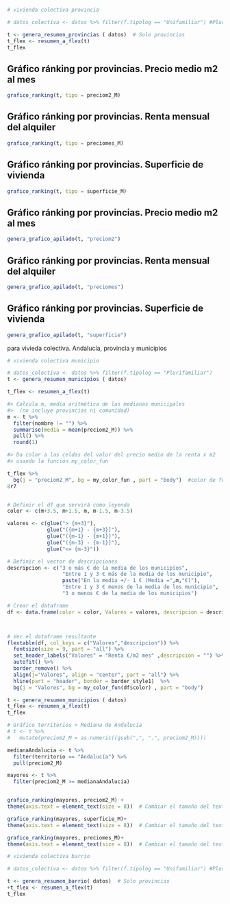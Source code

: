 ```r
# vivienda colectiva provincia

# datos_colectiva <- datos %>% filter(f.tipolog == "Unifamiliar") #Plurifamiliar

t <- genera_resumen_provincias ( datos)  # Solo provincias
t_flex <- resumen_a_flex(t)
t_flex
```
## Gráfico ránking por provincias. Precio medio m2 al mes

```r
grafico_ranking(t, tipo = preciom2_M)
```
## Gráfico ránking por provincias. Renta mensual del alquiler
```r
grafico_ranking(t, tipo = preciomes_M)
```
## Gráfico ránking por provincias. Superficie de vivienda
```r
grafico_ranking(t, tipo = superficie_M)
```

## Gráfico ránking por provincias. Precio medio m2 al mes
```r
genera_grafico_apilado(t, "preciom2")
```
## Gráfico ránking por provincias. Renta mensual del alquiler
```r
genera_grafico_apilado(t, "preciomes")
```

## Gráfico ránking por provincias. Superficie de vivienda
```r
genera_grafico_apilado(t, "superficie")
```

para vivieda colectiva. Andalucía, provincia y municipios

```r
# vivienda colectiva municipio

# datos_colectiva <- datos %>% filter(f.tipolog == "Plurifamiliar")
t <- genera_resumen_municipios ( datos)

t_flex <- resumen_a_flex(t)

#> Calcula m, media aritmética de las medianas municipales
#>  (no incluye provincias ni comunidad)
m <- t %>% 
  filter(nombre != "") %>% 
  summarise(media = mean(preciom2_M)) %>% 
  pull() %>% 
  round(1)

#> Da color a las celdas del valor del precio medio de la renta x m2 
#> usando la función my_color_fun

t_flex %>% 
  bg(j = "preciom2_M", bg = my_color_fun , part = "body")  #color de fondo celdas
8r7



```


```r
# Definir el df que servirá como leyenda
color <- c(m+3.5, m+1.5, m, m-1.5, m-3.5)

valores <- c(glue("> {m+3}"),
             glue("({m+1} - {m+3}]"),
             glue("({m-1} - {m+1}]"),
             glue("({m-3} - {m-1}]"),
             glue("<= {m-3}"))

# Definir el vector de descripciones
descripcion <- c("3 o más € de la media de los municipios",
                  "Entre 1 y 3 € más de la media de los municipio",
                  paste("En la media +/- 1 € (Media =",m,"€)"),
                  "Entre 1 y 3 € menos de la media de los municipio", 
                  "3 o menos € de la media de los municipios")

# Crear el dataframe
df <- data.frame(color = color, Valores = valores, descripcion = descripcion)



# Ver el dataframe resultante
flextable(df, col_keys = c("Valores","descripcion")) %>% 
  fontsize(size = 9, part = "all") %>% 
  set_header_labels("Valores" = "Renta €/m2 mes" ,descripcion = "") %>% 
  autofit() %>% 
  border_remove() %>% 
  align(j="Valores", align = "center", part = "all") %>% 
  hline(part = "header", border = border_style1)  %>%  
  bg(j = "Valores", bg = my_color_fun(df$color) , part = "body")

```



```r
t <- genera_resumen_municipios ( datos)
t_flex <- resumen_a_flex(t)
t_flex

```

```r
# Gráfico territorios > Mediana de Andalucía
# t <- t %>% 
#   mutate(preciom2_M = as.numeric((gsub(",", ".", preciom2_M))))

medianaAndalucia <- t %>% 
  filter(territorio == "Andalucía") %>%
  pull(preciom2_M)

mayores <- t %>% 
  filter(preciom2_M >= medianaAndalucia) 


grafico_ranking(mayores, preciom2_M) +
theme(axis.text = element_text(size = 8))  # Cambiar el tamaño del texto de los ejes
```

```r
grafico_ranking(mayores, superficie_M)+
theme(axis.text = element_text(size = 8))  # Cambiar el tamaño del texto de los ejes
```

```r
grafico_ranking(mayores, preciomes_M)+
theme(axis.text = element_text(size = 8))  # Cambiar el tamaño del texto de los ejes
```
```r
# vivienda colectiva barrio

# datos_colectiva <- datos %>% filter(f.tipolog == "Unifamiliar") #Plurifamiliar

t <- genera_resumen_barrio( datos)  # Solo provincias
+t_flex <- resumen_a_flex(t)
t_flex
```